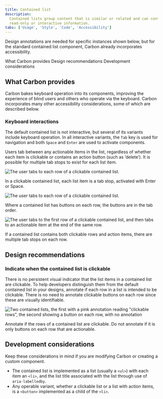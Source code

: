 ```yaml
---
title: Contained list
description:
  Contained lists group content that is similar or related and can contain
  read-only or interactive information.
tabs: ['Usage', 'Style', 'Code', 'Accessibility']
---
```



<PageDescription>

Design annotations are needed for specific instances shown below, but for the
standard contained list component, Carbon already incorporates accessibility.

</PageDescription>

<AnchorLinks>
  <AnchorLink>What Carbon provides</AnchorLink>
  <AnchorLink>Design recommendations</AnchorLink>
  <AnchorLink>Development considerations</AnchorLink>
</AnchorLinks>

<A11yStatus layout="table" components="Contained list" />

## What Carbon provides

Carbon bakes keyboard operation into its components, improving the experience of
blind users and others who operate via the keyboard. Carbon incorporates many
other accessibility considerations, some of which are described below.

### Keyboard interactions

The default contained list is not interactive, but several of its variants
include keyboard operation. In all interactive variants, the `Tab` key is used
for navigation and both `Space` and `Enter` are used to activate components.

Users tab between any actionable items in the list, regardless of whether each
item is clickable or contains an action button (such as ‘delete’). It is
possible for multiple tab stops to exist for each list item.

<Row>
<Column colLg={8}>

![The user tabs to each row of a clickable contained list.](images/contained-list-accessibility-1.png)

<Caption>
  In a clickable contained list, each list item is a tab stop, activated with
  Enter or Space.
</Caption>

</Column>
</Row>

<Row>
<Column colLg={8}>

![The user tabs to each row of a clickable contained list.](images/contained-list-accessibility-2.png)

<Caption>
  Where a contained list has buttons on each row, the buttons are in the tab
  order.
</Caption>

</Column>
</Row>

<Row>
<Column colLg={8}>

![The user tabs to the first row of a clickable contained list, and then tabs to an actionable item at the end of the same row.](images/contained-list-accessibility-3.png)

<Caption>
  If a contained list contains both clickable rows and action items, there are
  multiple tab stops on each row.
</Caption>

</Column>
</Row>

## Design recommendations

### Indicate when the contained list is clickable

There is no persistent visual indicator that the list items in a contained list
are clickable. To help developers distinguish them from the default contained
list in your designs, annotate if each row in a list is intended to be
clickable. There is no need to annotate clickable buttons on each row since
these are visually identifiable.

<Row>
<Column colLg={8}>

![Two contained lists, the first with a pink annotation reading "clickable rows", the second showing a button on each row, with no annotation](images/contained-list-accessibility-5.png)

<Caption>
  Annotate if the rows of a contained list are clickable. Do not annotate if it
  is only buttons on each row that are actionable.
</Caption>

</Column>
</Row>

## Development considerations

Keep these considerations in mind if you are modifying Carbon or creating a
custom component.

- The contained list is implemented as a list (usually a `<ul>`) with each item
  an `<li>`, and the list title associated with the list through use of
  `aria-labelledby`.
- Any operable variant, whether a clickable list or a list with action items, is
  a `<button>` implemented as a child of the `<li>`.

